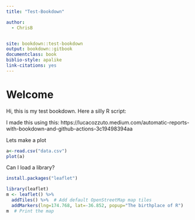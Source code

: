 ```yaml
---
title: "Test-Bookdown"

author:
  - ChrisB


site: bookdown::test-bookdown
output: bookdown::gitbook
documentclass: book
biblio-style: apalike
link-citations: yes
---
```



# Welcome
Hi, this is my test bookdown. Here a silly R script:


I made this using this: https://lucacozzuto.medium.com/automatic-reports-with-bookdown-and-github-actions-3c19498394aa 


Lets make a plot
```r
a<-read.csv("data.csv")
plot(a)
```



Can I load a library?

```r
install.packages("leaflet")

```

```r
library(leaflet)
m <- leaflet() %>%
  addTiles() %>%  # Add default OpenStreetMap map tiles
  addMarkers(lng=174.768, lat=-36.852, popup="The birthplace of R")
m  # Print the map
```




